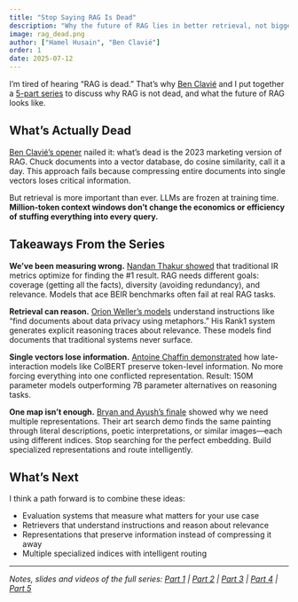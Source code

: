 ---
title: "Stop Saying RAG Is Dead"
description: "Why the future of RAG lies in better retrieval, not bigger context windows."
image: rag_dead.png
author: ["Hamel Husain", "Ben Clavié"]
order: 1
date: 2025-07-12
---

I'm tired of hearing "RAG is dead." That's why [Ben Clavié](https://ben.clavie.eu/) and I put together a [5-part series](index.qmd) to discuss why RAG is not dead, and what the future of RAG looks like.

## What's Actually Dead

[Ben Clavié's opener](p1-intro.md) nailed it: what's dead is the 2023 marketing version of RAG. Chuck documents into a vector database, do cosine similarity, call it a day. This approach fails because compressing entire documents into single vectors loses critical information.

But retrieval is more important than ever. LLMs are frozen at training time. **Million-token context windows don't change the economics or efficiency of stuffing everything into every query.**

## Takeaways From the Series

**We've been measuring wrong.** [Nandan Thakur showed](p2-evals.md) that traditional IR metrics optimize for finding the #1 result. RAG needs different goals: coverage (getting all the facts), diversity (avoiding redundancy), and relevance. Models that ace BEIR benchmarks often fail at real RAG tasks.

**Retrieval can reason.** [Orion Weller's models](p3_reasoning.qmd) understand instructions like "find documents about data privacy using metaphors." His Rank1 system generates explicit reasoning traces about relevance. These models find documents that traditional systems never surface.

**Single vectors lose information.** [Antoine Chaffin demonstrated](p4_late_interaction.qmd) how late-interaction models like ColBERT preserve token-level information. No more forcing everything into one conflicted representation. Result: 150M parameter models outperforming 7B parameter alternatives on reasoning tasks.

**One map isn't enough.** [Bryan and Ayush's finale](p5_map.qmd) showed why we need multiple representations. Their art search demo finds the same painting through literal descriptions, poetic interpretations, or similar images—each using different indices. Stop searching for the perfect embedding. Build specialized representations and route intelligently.

## What's Next

I think a path forward is to combine these ideas:

- Evaluation systems that measure what matters for your use case
- Retrievers that understand instructions and reason about relevance
- Representations that preserve information instead of compressing it away
- Multiple specialized indices with intelligent routing

---

_Notes, slides and videos of the full series: [Part 1](p1-intro.md) | [Part 2](p2-evals.md) | [Part 3](p3_reasoning.qmd) | [Part 4](p4_late_interaction.qmd) | [Part 5](p5_map.qmd)_